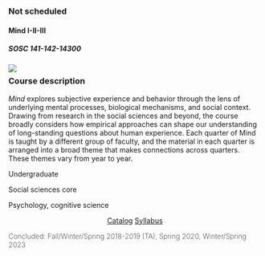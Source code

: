 

::: {.card .class-card  .equal-height}
::: card-header
### Not scheduled 
:::

#### Mind I-II-III{.card-title}
#####  SOSC 141-142-14300 {.card-subtitle}

![](cards/mind-banner.jpg){.class-banner fig-alt="Illustartion of two people sitting next to a stylized brain."}

::: {.card-body style="margin-top: 0px;"}

::: {.content-narrow style="margin-top:-1rem;"}
### Course description {#course-summary}
:::

::: {.card-text .overflow-y-scroll .content-narrow .class-scroller}

*Mind* explores subjective experience and behavior through the lens of underlying mental processes, biological mechanisms, and social context. Drawing from research in the social sciences and beyond, the course broadly considers how empirical approaches can shape our understanding of long-standing questions about human experience. Each quarter of Mind is taught by a different group of faculty, and the material in each quarter is arranged into a broad theme that makes connections across quarters. These themes vary from year to year.

:::
:::

::: {.list-group .list-group-flush}

::: list-group-item
Undergraduate
:::
::: list-group-item
Social sciences core
:::
::: list-group-item
Psychology, cognitive science
:::
:::


::: {.card-body .content-narrow style="text-align: center;"}
[Catalog](http://collegecatalog.uchicago.edu/thecollege/socialsciences/){.card-link .badge}
[Syllabus](#){.card-link .badge}
:::


::: {.card-footer}
<span style="font-weight:200;">Concluded: Fall/Winter/Spring 2018-2019 (TA), Spring 2020, Winter/Spring 2023</span>
:::
:::

